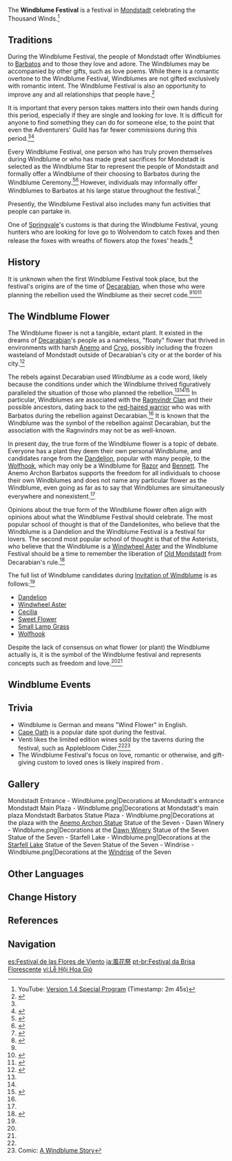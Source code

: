 {{About|the festival|[[Event]]s and other references|Windblume Festival (Disambiguation)}}
{{Terminology Infobox
|image        = Mondstadt Entrance - Windblume.png
|type         = Mondstadt Culture
|type2        = Festivals
}}
The '''Windblume Festival''' is a festival in [[Mondstadt]] celebrating the Thousand Winds.<ref>YouTube: [https://youtu.be/iPt7z1rRptI?t=165 Version 1.4 Special Program] (Timestamp: 2m 45s)</ref>

==Traditions==
During the Windblume Festival, the people of Mondstadt offer Windblumes to [[Barbatos]] and to those they love and adore. The Windblumes may be accompanied by other gifts, such as love poems. While there is a romantic overtone to the Windblume Festival, Windblumes are not gifted exclusively with romantic intent. The Windblume Festival is also an opportunity to improve any and all relationships that people have.<ref name="windblume quest 1">{{Ref/Quest|Ode to Flower and Cloud}}</ref>

It is important that every person takes matters into their own hands during this period, especially if they are single and looking for love. It is difficult for anyone to find something they can do for someone else, to the point that even the Adventurers' Guild has far fewer commissions during this period.<ref name="windblume quest 1" /><ref name="windblume quest 2">{{Ref/Quest|Missive of Cloud and Fog}}</ref>

Every Windblume Festival, one person who has truly proven themselves during Windblume or who has made great sacrifices for Mondstadt is selected as the Windblume Star to represent the people of Mondstadt and formally offer a Windblume of their choosing to Barbatos during the Windblume Ceremony.<ref>{{Ref/NPC|Donna|c=during Invitation of Windblume}}</ref><ref name="windblume quest 3">{{Ref/Quest|Realm of Fog and Wind}}</ref> However, individuals may informally offer Windblumes to Barbatos at his large statue throughout the festival.<ref>{{Ref/Quest|Those Hard-to-Reach Places}}</ref>

Presently, the Windblume Festival also includes many fun activities that people can partake in.

One of [[Springvale]]'s customs is that during the Windblume Festival, young hunters who are looking for love go to Wolvendom to catch foxes and then release the foxes with wreaths of flowers atop the foxes' heads.<ref name="allan">{{Ref/NPC|Allan|c=during Invitation of Windblume}}</ref>

==History==
It is unknown when the first Windblume Festival took place, but the festival's origins are of the time of [[Decarabian]], when those who were planning the rebellion used the Windblume as their secret code.<ref name="windblume ode" /><ref name="cyrus">{{Ref/NPC|Cyrus|c=during Invitation of Windblume}}</ref><ref name="dr edith">{{Ref/NPC|Dr. Edith|c=during Invitation of Windblume}}</ref>

==The Windblume Flower==
The Windblume flower is not a tangible, extant plant. It existed in the dreams of [[Decarabian]]'s people as a nameless, "floaty" flower that thrived in environments with harsh [[Anemo]] and [[Cryo]], possibly including the frozen wasteland of Mondstadt outside of Decarabian's city or at the border of his city.<ref name="windblume ode">{{Ref/Weapon|Windblume Ode}}</ref>

The rebels against Decarabian used ''Windblume'' as a code word, likely because the conditions under which the Windblume thrived figuratively paralleled the situation of those who planned the rebellion.<ref name="cyrus" /><ref name="dr edith" /><ref name="windblume quest 4">{{Ref/Quest|Dream of Wind and Flowers}}</ref> In particular, Windblumes are associated with the [[Ragnvindr Clan]] and their possible ancestors, dating back to the [[Red-Haired Warrior|red-haired warrior]] who was with Barbatos during the rebellion against Decarabian.<ref name="windblume ode" /> It is known that the Windblume was the symbol of the rebellion against Decarabian, but the association with the Ragnvindrs may not be as well-known.

In present day, the true form of the Windblume flower is a topic of debate. Everyone has a plant they deem their own personal Windblume, and candidates range from the [[Dandelion Seed|Dandelion]], popular with many people, to the [[Wolfhook]], which may only be a Windblume for [[Razor]] and [[Bennett]]. The Anemo Archon Barbatos supports the freedom for all individuals to choose their own Windblumes and does not name any particular flower as the Windblume, even going as far as to say that Windblumes are simultaneously everywhere and nonexistent.<ref name="windblume quest 4" />

Opinions about the true form of the Windblume flower often align with opinions about what the Windblume Festival should celebrate. The most popular school of thought is that of the Dandelionites, who believe that the Windblume is a Dandelion and the Windblume Festival is a festival for lovers. The second most popular school of thought is that of the Asterists, who believe that the Windblume is a [[Windwheel Aster]] and the Windblume Festival should be a time to remember the liberation of [[Old Mondstadt]] from Decarabian's rule.<ref name="lawrence">{{Ref/NPC|Lawrence|c=during Invitation of Windblume}}</ref>

The full list of Windblume candidates during [[Invitation of Windblume]] is as follows:<ref name="windblume quest 4" />
* [[Dandelion Seed|Dandelion]]
* [[Windwheel Aster]]
* [[Cecilia]]
* [[Sweet Flower]]
* [[Small Lamp Grass]]
* [[Wolfhook]]

Despite the lack of consensus on what flower (or plant) the Windblume actually is, it is the symbol of the Windblume festival and represents concepts such as freedom and love.<ref name="windblume quest 1" /><ref name="windblume ode" />

==Windblume Events==
{{Event History Table|header=There are '''%PAGES%''' [[Flagship Event]]s that have corresponded with the Windblume Festival.}}

==Trivia==
* Windblume is German and means "Wind Flower" in English.
* [[Cape Oath]] is a popular date spot during the festival.
* Venti likes the limited edition wines sold by the taverns during the festival, such as Applebloom Cider.<ref name="windblume quest 1" /><ref>Comic: [[Comics#Short Webtoons|A Windblume Story]]</ref>
* The Windblume Festival's focus on love, romantic or otherwise, and gift-giving custom to loved ones is likely inspired from {{w|Valentine's Day}}.

==Gallery==
<gallery>
Mondstadt Entrance - Windblume.png|Decorations at Mondstadt's entrance
Mondstadt Main Plaza - Windblume.png|Decorations at Mondstadt's main plaza
Mondstadt Barbatos Statue Plaza - Windblume.png|Decorations at the plaza with the [[Anemo Archon Statue]]
Statue of the Seven - Dawn Winery - Windblume.png|Decorations at the [[Dawn Winery]] Statue of the Seven
Statue of the Seven - Starfell Lake - Windblume.png|Decorations at the [[Starfell Lake]] Statue of the Seven
Statue of the Seven - Windrise - Windblume.png|Decorations at the [[Windrise]] of the Seven
</gallery>

==Other Languages==
{{Other Languages
|en       = Windblume Festival
|en_tl    = Wind Flower Festival
|en_lang  = de
|zhs      = 风花节
|zhs_rm   = Fēnghuā-jié
|zht      = 風花節
|zht_rm   = Fēnghuā-jié
|zh_tl    = Wind Flower Festival
|ja       = {{Rubi|風花|ウィンドブルーム|祭|さい}}
|ja_rm    = Windoburuumu-sai
|ja_tl    = Windblume Festival
|ko       = 윈드블룸 {{tt|축제|祝祭}}
|ko_tl    = Windblume Festival
|es       = Festival de las Flores de Viento
|es_tl    = Festival of the Flowers of Wind
|fr       = Fête des alizées
|fr_tl    = Festival of the {{w|Trade winds|Trade Wind}} [Flowers]
|fr_note = Here, the word {{fr|alizée}} (feminine) is a coined word that comes from the word {{fr|alizé}} (masculine) meaning "trade winds." In the context of the game, the word {{fr|alizée}} (the feminine form) refers to a flower, so it can be translated to "trade wind flower" or "east wind flower."
|ru       = Праздник ветряных цветов
|ru_tl    = Wind Flowers Festival
|th       = เทศกาล Windblume
|th_rm    = Thetsakan Windblume
|th_tl    = Windblume Festival
|vi       = {{tt|Lễ Hội|禮會}} {{tt|Hoa|花}} Gió
|vi_tl    = Wind Flower Festival
|de       = Windblumenfest
|de_tl    = Wind Flower Festival
|id       = Festival Windblume
|id_tl    = Windblume Festival
|pt       = Festival da Brisa Florescente
|pt_tl    = Festival of the Flowering Breeze
|tr       = Rüzgarçiçeği Festivali
|tr_tl    = Windblume Festival
|it       = Festival del Florvento
|it_tl    = 
}}

==Change History==
{{Change History|introduced=1.4}}

==References==
{{Reflist|2}}

==Navigation==
{{Lore Navbox|Festival}}

[[es:Festival de las Flores de Viento]]
[[ja:風花祭]]
[[pt-br:Festival da Brisa Florescente]]
[[vi:Lễ Hội Hoa Gió]]